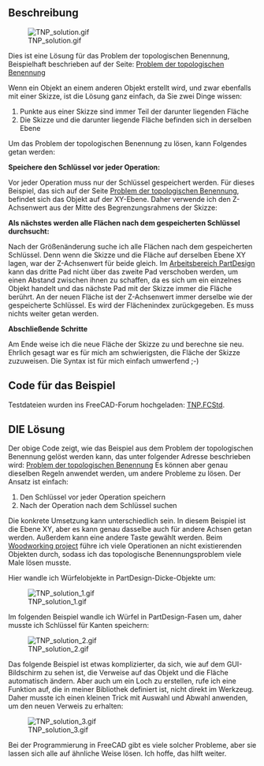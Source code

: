 <languages/>

{{Macro/de
|Name=Makro TNP-Lösung
|Icon=TNP_solution.png
|Description=Dies ist eine Lösung für das Problem der topologischen Benennung.
|Author=Dprojects
|Download=[https://wiki.freecad.org/images/e/e4/TNP_solution.png Werkzeugleisten-Symbol]
|Date=2022-08-16
|Version=1.0
}}

<span id="Description"></span>
==Beschreibung==

[[File:TNP_solution.gif]]

Dies ist eine Lösung für das Problem der topologischen Benennung, Beispielhaft beschrieben auf der Seite: [[Topological_naming_problem/de|Problem der topologischen Benennung]]

Wenn ein Objekt an einem anderen Objekt erstellt wird, und zwar ebenfalls mit einer Skizze, ist die Lösung ganz einfach, da Sie zwei Dinge wissen:

# Punkte aus einer Skizze sind immer Teil der darunter liegenden Fläche
# Die Skizze und die darunter liegende Fläche befinden sich in derselben Ebene 

Um das Problem der topologischen Benennung zu lösen, kann Folgendes getan werden:

'''Speichere den Schlüssel vor jeder Operation:'''

Vor jeder Operation muss nur der Schlüssel gespeichert werden. Für dieses Beispiel, das sich auf der Seite  [[Topological_naming_problem/de|Problem der topologischen Benennung]], befindet sich das Objekt auf der XY-Ebene. Daher verwende ich den Z-Achsenwert aus der Mitte des Begrenzungsrahmens der Skizze:

{{MacroCode|code=
ad = FreeCAD.ActiveDocument
p2 = ad.Pad002
s2 = p2.Profile[0]
key = round(s2.Shape.BoundBox.Center[2], precision)
}}

'''Als nächstes werden alle Flächen nach dem gespeicherten Schlüssel durchsucht:'''

Nach der Größenänderung suche ich alle Flächen nach dem gespeicherten Schlüssel. Denn wenn die Skizze und die Fläche auf derselben Ebene XY lagen, war der Z-Achsenwert für beide gleich. Im [[PartDesign_Workbench/de|Arbeitsbereich PartDesign]] kann das dritte Pad nicht über das zweite Pad verschoben werden, um einen Abstand zwischen ihnen zu schaffen, da es sich um ein einzelnes Objekt handelt und das nächste Pad mit der Skizze immer die Fläche berührt. An der neuen Fläche ist der Z-Achsenwert immer derselbe wie der gespeicherte Schlüssel. Es wird der Flächenindex zurückgegeben. Es muss nichts weiter getan werden. 

{{MacroCode|code=

def getFaceIndex(iObj, iBB):
	
	index = 0	

	for f in iObj.Shape.Faces:

		index += 1
		bb = round(f.BoundBox.Center[2], precision)
		if bb == iBB:
			return index

	return -1

}}

'''Abschließende Schritte'''

Am Ende weise ich die neue Fläche der Skizze zu und berechne sie neu. Ehrlich gesagt war es für mich am schwierigsten, die Fläche der Skizze zuzuweisen. Die Syntax ist für mich einfach umwerfend ;-)

<span id="Code_for_the_example"></span>
==Code für das Beispiel==

Testdateien wurden ins FreeCAD-Forum hochgeladen: [https://forum.freecad.org/download/file.php?id=198537 TNP.FCStd]. 

{{MacroCode|code=

__Title__="TNP_solution"
__Author__ = "Dprojects"
__Version__ = "1.0"
__Date__    = "2022-08-16"
__Comment__ = ""
__Web__ = "https://github.com/dprojects/Woodworking"
__Wiki__ = "https://wiki.freecad.org/TNP_solution"
__Icon__  = "https://wiki.freecad.org/images/e/e4/TNP_solution.png"
__IconW__  = "https://wiki.freecad.org/images/e/e4/TNP_solution.png"
__Help__ = "solution for Topological Naming Problem"
__Status__ = "stable"
__Requires__ = ""
__Communication__ = "https://wiki.freecad.org/index.php?title=User:Dprojects"

# ####################################################################
#
# This is solution for Topological Naming Problem described at 
# https://wiki.freecad.org/Topological_naming_problem
#
# MIT License
# 
# Copyright (c) 2022 Darek L github.com/dprojects
# 
# Permission is hereby granted, free of charge, to any 
# person obtaining a copy of this software and associated 
# documentation files (the "Software"), to deal in the 
# Software without restriction, including without limitation 
# the rights to use, copy, modify, merge, publish, distribute, 
# sublicense, and/or sell copies of the Software, and to permit 
# persons to whom the Software is furnished to do so, subject 
# to the following conditions:
# 
# The above copyright notice and this permission notice shall 
# be included in all copies or substantial portions of the Software.
# 
# THE SOFTWARE IS PROVIDED "AS IS", WITHOUT WARRANTY OF ANY KIND, 
# EXPRESS OR IMPLIED, INCLUDING BUT NOT LIMITED TO THE WARRANTIES 
# OF MERCHANTABILITY, FITNESS FOR A PARTICULAR PURPOSE AND 
# NONINFRINGEMENT. IN NO EVENT SHALL THE AUTHORS OR COPYRIGHT 
# HOLDERS BE LIABLE FOR ANY CLAIM, DAMAGES OR OTHER LIABILITY, 
# WHETHER IN AN ACTION OF CONTRACT, TORT OR OTHERWISE, ARISING FROM, 
# OUT OF OR IN CONNECTION WITH THE SOFTWARE OR THE USE OR OTHER 
# DEALINGS IN THE SOFTWARE.
# 
# ####################################################################

import FreeCAD

# this should be set according 
# FreeCAD user GUI precision settings
precision = 5

# global settings
ad = FreeCAD.ActiveDocument

# middle object to be resized
p1 = ad.Pad001
s1 = p1.Profile[0]

# top object bottom to store key
p2 = ad.Pad002
s2 = p2.Profile[0]

# ####################################################################
def getFaceIndex(iObj, iBB):
	
	index = 0	

	for f in iObj.Shape.Faces:

		index += 1
		bb = round(f.BoundBox.Center[2], precision)
		
		FreeCAD.Console.PrintMessage("\n")
		FreeCAD.Console.PrintMessage(index)
		FreeCAD.Console.PrintMessage(" ")
		FreeCAD.Console.PrintMessage(bb)

		if bb == iBB:
			FreeCAD.Console.PrintMessage(" <=== found")
			return index

	return -1

# ####################################################################
def makeTNP():

	# set key
	key = round(s2.Shape.BoundBox.Center[2], precision)

	# resize and cause TNP
	s1.setDatum(9, FreeCAD.Units.Quantity('350'))

	# recompute
	s1.recompute()
	p1.recompute()
	ad.recompute()

	FreeCAD.Console.PrintMessage("\n\n")
	FreeCAD.Console.PrintMessage("Stored key:"+str(key))
	FreeCAD.Console.PrintMessage("\n")

	# search all faces for solution
	solutionIndex = getFaceIndex(p1, key)
	solution = "Face"+str(solutionIndex)
	
	FreeCAD.Console.PrintMessage("\n\n")
	FreeCAD.Console.PrintMessage("Solution: "+solution)
	
	# set exact face to Sketch
	s2.Support = (p1, (solution,))
	ad.recompute()

# ####################################################################
def moveBack():

	s1.setDatum(9, FreeCAD.Units.Quantity('250'))
	s2.Support = (p1, ('Face13',))
	ad.recompute()

# ####################################################################
# main
# ####################################################################

# uncomment what you want
makeTNP()
#moveBack()

# ####################################################################

}}

<span id="THE_Solution"></span>
==DIE Lösung==

Der obige Code zeigt, wie das Beispiel aus dem Problem der topologischen Benennung gelöst werden kann, das unter folgender Adresse beschrieben wird: [[Topological_naming_problem/de|Problem der topologischen Benennung]] Es können aber genau dieselben Regeln anwendet werden, um andere Probleme zu lösen. Der Ansatz ist einfach:

# Den Schlüssel vor jeder Operation speichern
# Nach der Operation nach dem Schlüssel suchen

Die konkrete Umsetzung kann unterschiedlich sein. In diesem Beispiel ist die Ebene XY, aber es kann genau dasselbe auch für andere Achsen getan werden. Außerdem kann eine andere Taste gewählt werden. Beim [https://github.com/dprojects/Woodworking Woodworking project] führe ich viele Operationen an nicht existierenden Objekten durch, sodass ich das topologische Benennungsproblem viele Male lösen musste. 

Hier wandle ich Würfelobjekte in PartDesign-Dicke-Objekte um:

[[File:TNP_solution_1.gif]]

Im folgenden Beispiel wandle ich Würfel in PartDesign-Fasen um, daher musste ich Schlüssel für Kanten speichern: 

[[File:TNP_solution_2.gif]]

Das folgende Beispiel ist etwas komplizierter, da sich, wie auf dem GUI-Bildschirm zu sehen ist, die Verweise auf das Objekt und die Fläche automatisch ändern. Aber auch um ein Loch zu erstellen, rufe ich eine Funktion auf, die in meiner Bibliothek definiert ist, nicht direkt im Werkzeug. Daher musste ich einen kleinen Trick mit Auswahl und Abwahl anwenden, um den neuen Verweis zu erhalten:

[[File:TNP_solution_3.gif]]
 

Bei der Programmierung in FreeCAD gibt es viele solcher Probleme, aber sie lassen sich alle auf ähnliche Weise lösen. Ich hoffe, das hilft weiter.


{{clear}}